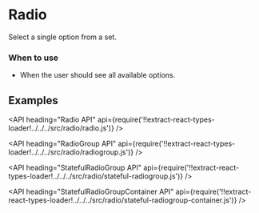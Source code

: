 <!--
Copyright (c) 2018 Uber Technologies, Inc.

This source code is licensed under the MIT license found in the
LICENSE file in the root directory of this source tree.
-->




# Radio

Select a single option from a set.

### When to use

- When the user should see all available options.

## Examples

<Example title="Basic Usage" path="examples/radio/basic.js">
  <Basic />
</Example>

<Example title="Stateful RadioGroup" path="examples/radio/stateful.js">
  <Stateful />
</Example>

<Example title="Horizontal Align" path="examples/radio/horizontal-align.js">
  <HorizontalAlign />
</Example>

<Example title="Error State" path="examples/radio/error.js">
  <Error />
</Example>

<Example title="Overrides" path="examples/radio/overrides.js">
  <Overrides />
</Example>

<API
  heading="Radio API"
  api={require('!!extract-react-types-loader!../../../src/radio/radio.js')}
/>

<API
  heading="RadioGroup API"
  api={require('!!extract-react-types-loader!../../../src/radio/radiogroup.js')}
/>

<API
  heading="StatefulRadioGroup API"
  api={require('!!extract-react-types-loader!../../../src/radio/stateful-radiogroup.js')}
/>

<API
  heading="StatefulRadioGroupContainer API"
  api={require('!!extract-react-types-loader!../../../src/radio/stateful-radiogroup-container.js')}
/>
